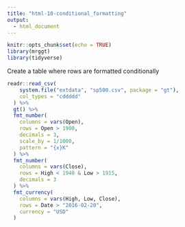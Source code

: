 ```yaml
---
title: "html-10-conditional_formatting"
output:
  - html_document
---
```


```r
knitr::opts_chunk$set(echo = TRUE)
library(mrggt)
library(tidyverse)
```

Create a table where rows are formatted conditionally

```r
readr::read_csv(
    system.file("extdata", "sp500.csv", package = "gt"),
    col_types = "cddddd"
  ) %>%
  gt() %>%
  fmt_number(
    columns = vars(Open),
    rows = Open > 1900,
    decimals = 3,
    scale_by = 1/1000,
    pattern = "{x}K"
  ) %>%
  fmt_number(
    columns = vars(Close),
    rows = High < 1940 & Low > 1915,
    decimals = 3
  ) %>%
  fmt_currency(
    columns = vars(High, Low, Close),
    rows = Date > "2016-02-20",
    currency = "USD"
  )
```
